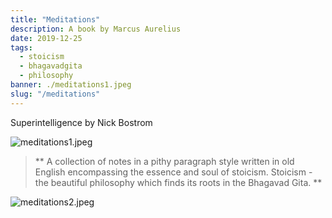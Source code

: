 ---
title: "Meditations"
description: A book by Marcus Aurelius
date: 2019-12-25
tags:
  - stoicism
  - bhagavadgita
  - philosophy
banner: ./meditations1.jpeg
slug: "/meditations"
---

Superintelligence by Nick Bostrom

![meditations1.jpeg](meditations1.jpeg)

> ** A collection of notes in a pithy paragraph style written in old English encompassing the essence and soul of stoicism. Stoicism - the beautiful philosophy which finds its roots in the Bhagavad Gita. **

![meditations2.jpeg](meditations2.jpeg)